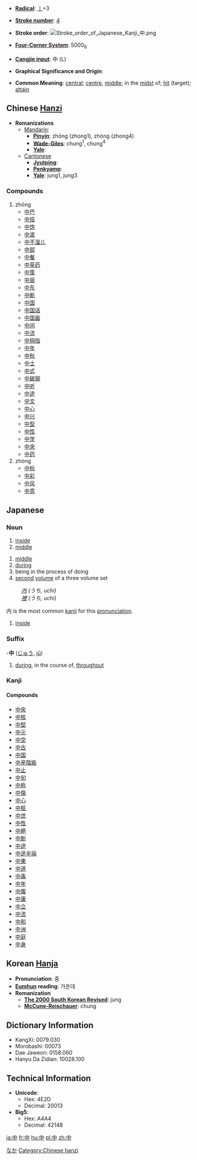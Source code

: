 * '''[[Wiktionary:Chinese radical index| Radical]]''': [[Wiktionary:Chinese radical index 丨|丨]]+3

* '''[[Wiktionary:Chinese total strokes index|Stroke number]]''': [[Wiktionary:Chinese total strokes index 4|4]]

* '''Stroke order''': [[Image:Stroke order of Japanese Kanji 中.png]]

* '''[[Wiktionary:Chinese four corner index|Four-Corner System]]''': 5000<sub>6</sub>

* '''[[Wiktionary:Chinese Cangjie index|Cangjie input]]''': 中 (L)

* '''Graphical Significance and Origin''': 

* '''Common Meaning''': [[central]]; [[centre]], [[middle]]; in the [[midst]] of; [[hit]] (target); [[attain]]



== Chinese [[Hanzi]] ==

* '''Romanizations'''
** [[Mandarin]]:
*** '''[[Pinyin]]''': zhōng (zhong1), zhòng (zhong4)
*** '''[[Wade-Giles]]''': chung<sup>1</sup>, chung<sup>4</sup>
*** '''[[Yale]]''': 
**[[Cantonese]]
***'''[[Jyutping]]''':
***'''[[Penkyamp]]''': 
***'''[[Yale]]''': jung1, jung3

===Compounds===
#zhōng
#*[[中巴]]
#*[[中班]]
#*[[中饱]]
#*[[中波]]
#*[[中不溜儿]]
#*[[中部]]
#*[[中餐]]
#*[[中草药]]
#*[[中策]]
#*[[中层]]
#*[[中东]]
#*[[中断]]
#*[[中国]]
#*[[中国话]]
#*[[中国画]]
#*[[中间]]
#*[[中流]]
#*[[中拇指]]
#*[[中年]]
#*[[中秋]]
#*[[中士]]
#*[[中式]]
#*[[中碳钢]]
#*[[中听]]
#*[[中途]]
#*[[中文]]
#*[[中心]]
#*[[中兴]]
#*[[中型]]
#*[[中性]]
#*[[中学]]
#*[[中央]]
#*[[中药]]
#zhòng
#*[[中标]]
#*[[中彩]]
#*[[中风]]
#*[[中意]]



==Japanese==
[[Category:Japanese language|なか]]
===Noun===
{{janoun|[[なか]]|[[naka]]}}
# [[inside]]
# [[middle]]


{{janoun|[[ちゅう]]|[[chū]]}}
# [[middle]]
# [[during]]
# being in the process of doing
# [[second]] [[volume]] of a three volume set


{{janoun|[[うち]]|[[uchi]]}}
:''[[内]] (うち, uchi)''
:''[[裡]] (うち, uchi)''

内 is the most common [[kanji]] for this [[pronunciation]].
# [[inside]]


===Suffix===
-'''中''' ([[じゅう]], [[jū]])
# [[during]], in the course of, [[throughout]]


===Kanji===
{{kanji|[[ちゅう]] ([[chū]])|[[なか]] ([[naka]]), [[うち]] ([[uchi]]), [[あたる]] ([[中たる]], [[ataru]])}}
====Compounds====
*[[中央]]
*[[中核]]
*[[中堅]]
*[[中元]]
*[[中空]]
*[[中古]]
*[[中国]]
*[[中産階級]]
*[[中止]]
*[[中旬]]
*[[中称]]
*[[中傷]]
*[[中心]]
*[[中枢]]
*[[中世]]
*[[中性]]
*[[中絶]]
*[[中断]]
*[[中途]]
*[[中途半端]]
*[[中東]]
*[[中道]]
*[[中毒]]
*[[中年]]
*[[中腹]]
*[[中庸]]
*[[中立]]
*[[中流]]
*[[中和]]
*[[中洲]]
*[[中庭]]
*[[中身]]


== Korean [[Hanja]] ==

* '''Pronunciation''': 중
* '''[[Eumhun]] reading''': 가운데
* '''Romanization'''
** '''[[The 2000 South Korean Revised Romanization|The 2000 South Korean Revised]]''': jung
** '''[[McCune-Reischauer]]''': chung


== Dictionary Information ==

* KangXi: 0079.030
* Morobashi: 00073
* Dae Jaweon: 0158.060
* Hanyu Da Zidian: 10028.100

== Technical Information ==

* '''Unicode''':
** Hex: 4E2D
** Decimal: 20013
* '''Big5''':
** Hex: A4A4
** Decimal: 42148

[[Category:Chinese hanzi]]

[[ja:中]]
[[fr:中]]
[[hu:中]]
[[pl:中]]
[[zh:中]]